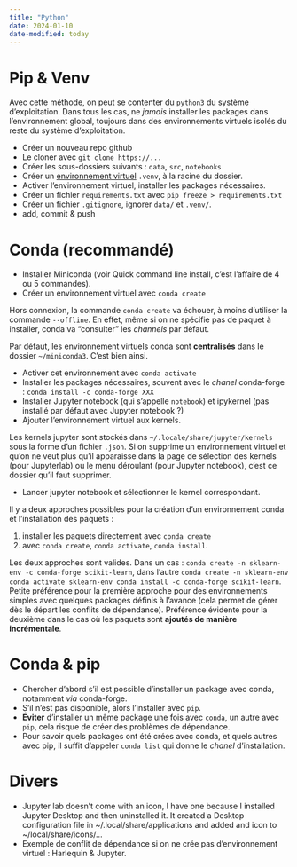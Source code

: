 ```yaml
---
title: "Python"
date: 2024-01-10
date-modified: today
---
```


# Pip & Venv

Avec cette méthode, on peut se contenter du `python3` du système d'exploitation. Dans tous les cas, ne *jamais* installer les packages dans l'environnement global, toujours dans des environnements virtuels isolés du reste du système d'exploitation.

- Créer un nouveau repo github
- Le cloner avec `git clone https://...`
- Créer les sous-dossiers suivants : `data`, `src`, `notebooks`
- Créer un [environnement virtuel](https://packaging.python.org/en/latest/guides/installing-using-pip-and-virtual-environments/#upgrading-packages) `.venv`, à la racine du dossier.
- Activer l'environnement virtuel, installer les packages nécessaires. 
- Créer un fichier `requirements.txt` avec `pip freeze > requirements.txt`
- Créer un fichier `.gitignore`, ignorer `data/` et `.venv/`.
- add, commit & push

# Conda (recommandé)

- Installer Miniconda (voir Quick command line install, c'est l'affaire de 4 ou 5 commandes).
- Créer un environnement virtuel avec `conda create`

:::{.callout-warning}
Hors connexion, la commande `conda create` va échouer, à moins d'utiliser la commande `--offline`. En effet, même si on ne spécifie pas de paquet à installer, conda va "consulter" les *channels* par défaut.
:::

:::{.callout-note}
Par défaut, les environnement virtuels conda sont **centralisés** dans le dossier `~/miniconda3`. C'est bien ainsi.
:::

- Activer cet environnement avec `conda activate`
- Installer les packages nécessaires, souvent avec le *chanel* conda-forge : `conda install -c conda-forge XXX`
- Installer Jupyter notebook (qui s'appelle `notebook`) et ipykernel (pas installé par défaut avec Jupyter notebook ?)
- Ajouter l'environnement virtuel aux kernels.

:::{.callout-note}
Les kernels jupyter sont stockés dans `~/.locale/share/jupyter/kernels` sous la forme d'un fichier `.json`. Si on supprime un environnement virtuel et qu'on ne veut plus qu'il apparaisse dans la page de sélection des kernels (pour Jupyterlab) ou le menu déroulant (pour Jupyter notebook), c'est ce dossier qu'il faut supprimer. 
:::

- Lancer jupyter notebook et sélectionner le kernel correspondant.

:::{.callout-tip}
Il y a deux approches possibles pour la création d'un environnement conda et l'installation des paquets : 

1) installer les paquets directement avec `conda create`
2) avec `conda create`, `conda activate`, `conda install`. 

Les deux approches sont valides. Dans un cas : `conda create -n sklearn-env -c conda-forge scikit-learn`, dans l'autre `conda create -n sklearn-env conda activate sklearn-env conda install -c conda-forge scikit-learn`. Petite préférence pour la première approche pour des environnements simples avec quelques packages définis à l'avance (cela permet de gérer dès le départ les conflits de dépendance). Préférence évidente pour la deuxième dans le cas où les paquets sont **ajoutés de manière incrémentale**. 

:::

# Conda & pip

- Chercher d'abord s'il est possible d'installer un package avec conda, notamment *via* conda-forge.
- S'il n'est pas disponible, alors l'installer avec `pip`.
- **Éviter** d'installer un même package une fois avec `conda`, un autre avec `pip`, cela risque de créer des problèmes de dépendance.
- Pour savoir quels packages ont été crées avec conda, et quels autres avec pip, il suffit d'appeler `conda list` qui donne le *chanel* d'installation.

# Divers

- Jupyter lab doesn't come with an icon, I have one because I installed Jupyter Desktop and then uninstalled it. It created a Desktop configuration file in ~/.local/share/applications and added and icon to ~/local/share/icons/...
- Exemple de conflit de dépendance si on ne crée pas d'environnement virtuel : Harlequin & Jupyter.
